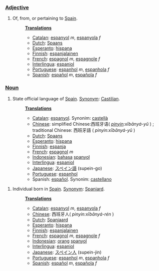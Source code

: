 ===[[Adjective]]===
#Of, from, or pertaining to [[w:Spain|Spain]].
#:'''[[Translation]]s'''
#:*[[Catalan]]: [[espanyol]] ''m'', [[espanyola]] ''f''
#:*[[Dutch]]: [[Spaans]]
#:*[[Esperanto]]: [[hispana]]
#:*[[Finnish]]: [[espanjalainen]]
#:*[[French]]: [[espagnol]] ''m'', [[espagnole]] ''f''
#:*[[Interlingua]]: [[espaniol]]
#:*[[Portuguese]]: [[espanhol]] ''m'', [[espanhola]] ''f''
#:*[[Spanish]]: [[español]] ''m'', [[española]] ''f''

===[[Noun]]===
#State official language of [[w:Spain|Spain]]. [[Synonym]]: [[Castilian]].
#:'''[[Translation]]s'''
#:*[[Catalan]]: [[espanyol]]. Synonim: [[castellà]]
#:*[[Chinese]]: simplified Chinese:西班牙语( ''[[pinyin]]:xībānyá-yǔ'' ) ; traditional Chinese: 西班牙語 ( ''pinyin:xībānyá-yǔ'' ) 
#:*[[Dutch]]: [[Spaans]]
#:*[[Esperanto]]: [[hispana]]
#:*[[Finnish]]: [[espanja]]
#:*[[French]]: [[espagnol]] ''m''
#:*[[Indonesian]]: [[bahasa]] [[spanyol]]
#:*[[Interlingua]]: [[espaniol]]
#:*[[Japanese]]: [[スペイン語]] (supein-go)
#:*[[Portuguese]]: [[espanhol]]
#:*Spanish: [[español]]. Synonim: [[castellano]]

#Individual born in [[w:Spain|Spain]]. [[Synonym]]: [[Spaniard]].
#:'''[[Translation]]s'''
#:*[[Catalan]]: [[espanyol]] ''m'', [[espanyola]] ''f''
#:*[[Chinese]]: 西班牙人( ''pinyin:xībānyá-rén'' )
#:*[[Dutch]]: [[Spanjaard]]
#:*[[Esperanto]]: [[hispana]]
#:*[[Finnish]]: [[espanjalainen]]
#:*[[French]]: [[espagnol]] ''m'', [[espagnole]] ''f''
#:*[[Indonesian]]: [[orang]] [[spanyol]]
#:*[[Interlingua]]: [[espaniol]]
#:*[[Japanese]]: [[スペイン人]] (supein-jin)
#:*[[Portuguese]]:  [[espanhol]] ''m'', [[espanhola]] ''f''
#:*[[Spanish]]: [[español]] ''m'', [[española]] ''f''